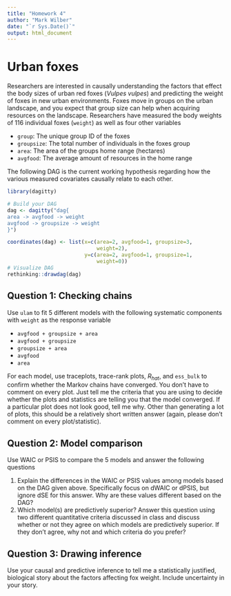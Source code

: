 ```yaml
---
title: "Homework 4"
author: "Mark Wilber"
date: "`r Sys.Date()`"
output: html_document
---
```


# Urban foxes

Researchers are interested in causally understanding the factors that effect the body sizes of urban red foxes (*Vulpes vulpes*) and predicting the weight of foxes in new urban environments. Foxes move in groups on the urban landscape, and you expect that group size can help when acquiring resources on the landscape. Researchers have measured the body weights of 116 individual foxes (`weight`) as well as four other variables

- `group`: The unique group ID of the foxes
- `groupsize`: The total number of individuals in the foxes group
- `area`: The area of the groups home range (hectares)
- `avgfood`: The average amount of resources in the home range

The following DAG is the current working hypothesis regarding how the various measured covariates causally relate to each other.

```r
library(dagitty)

# Build your DAG
dag <- dagitty("dag{
area -> avgfood -> weight
avgfood -> groupsize -> weight
}")

coordinates(dag) <- list(x=c(area=2, avgfood=1, groupsize=3,
                             weight=2),
                         y=c(area=2, avgfood=1, groupsize=1,
                             weight=0))
# Visualize DAG
rethinking::drawdag(dag)
```

## Question 1: Checking chains

Use `ulam` to fit 5 different models with the following systematic components with `weight` as the response variable

- `avgfood + groupsize + area`
- `avgfood + groupsize`
- `groupsize + area`
- `avgfood`
- `area`

For each model, use traceplots, trace-rank plots, $R_{hat}$, and `ess_bulk` to confirm whether the Markov chains have converged.  You don't have to comment on every plot.  Just tell me the criteria that you are using to decide whether the plots and statistics are telling you that the model converged.  If a particular plot does not look good, tell me why.  Other than generating a lot of plots, this should be a relatively short written answer (again, please don't comment on every plot/statistic).

## Question 2: Model comparison

Use WAIC or PSIS to compare the 5 models and answer the following questions

1. Explain the differences in the WAIC or PSIS values among models based on the DAG given above.  Specifically focus on dWAIC or dPSIS, but ignore dSE for this answer.  Why are these values different based on the DAG?
2. Which model(s) are predictively superior? Answer this question using two different quantitative criteria discussed in class and discuss whether or not they agree on which models are predictively superior. If they don't agree, why not and which criteria do you prefer?

## Question 3: Drawing inference

Use your causal and predictive inference to tell me a statistically justified, biological story about the factors affecting fox weight.  Include uncertainty in your story.
